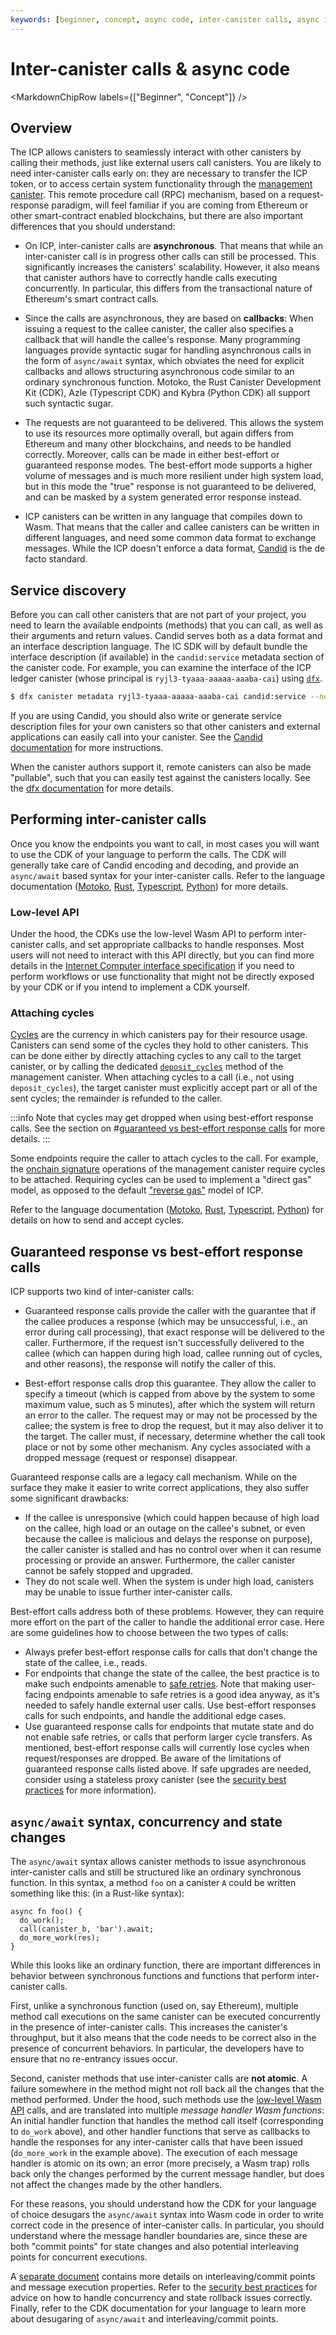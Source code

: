 ```yaml
---
keywords: [beginner, concept, async code, inter-canister calls, async inter-canister, async]
---
```



# Inter-canister calls & async code

<MarkdownChipRow labels={["Beginner", "Concept"]} />

## Overview

The ICP allows canisters to seamlessly interact with other canisters by calling their methods, just like external users call canisters. You are likely to need inter-canister calls early on: they are necessary to transfer the ICP token, or to access certain system functionality through the [management canister](/docs/current/developer-docs/smart-contracts/advanced-features/management-canister). This remote procedure call (RPC) mechanism, based on a request-response paradigm, will feel familiar if you are coming from Ethereum or other smart-contract enabled blockchains, but there are also important differences that you should understand:

- On ICP, inter-canister calls are **asynchronous**. That means that while an inter-canister call is in progress other calls can still be processed. This significantly increases the canisters' scalability. However, it also means that canister authors have to correctly handle calls executing concurrently. In particular, this differs from the transactional nature of Ethereum's smart contract calls.

- Since the calls are asynchronous, they are based on **callbacks**: When issuing a request to the callee canister, the caller also specifies a callback that will handle the callee's response. Many programming languages provide syntactic sugar for handling asynchronous calls in the form of `async/await` syntax, which obviates the need for explicit callbacks and allows structuring asynchronous code similar to an ordinary synchronous function. Motoko, the Rust Canister Development Kit (CDK), Azle (Typescript CDK) and Kybra (Python CDK) all support such syntactic sugar.

- The requests are not guaranteed to be delivered. This allows the system to use its resources more optimally overall, but again differs from Ethereum and many other blockchains, and needs to be handled correctly. Moreover, calls can be made in either best-effort or guaranteed response modes. The best-effort mode supports a higher volume of messages and is much more resilient under high system load, but in this mode the "true" response is not guaranteed to be delivered, and can be masked by a system generated error response instead.

- ICP canisters can be written in any language that compiles down to Wasm. That means that the caller and callee canisters can be written in different languages, and need some common data format to exchange messages. While the ICP doesn't enforce a data format, [Candid](/docs/current/developer-docs/smart-contracts/candid/candid-concepts) is the de facto standard.

## Service discovery

Before you can call other canisters that are not part of your project, you need to learn the available endpoints (methods) that you can call, as well as their arguments and return values. Candid serves both as a data format and an interface description language. The IC SDK will by default bundle the interface description (if available) in the `candid:service` metadata section of the canister code. For example, you can examine the interface of the ICP ledger canister (whose principal is `ryjl3-tyaaa-aaaaa-aaaba-cai`) using [`dfx`](/docs/current/developer-docs/getting-started/install).

```bash
$ dfx canister metadata ryjl3-tyaaa-aaaaa-aaaba-cai candid:service --network ic
```

If you are using Candid, you should also write or generate service description files for your own canisters so that other canisters and external applications can easily call into your canister. See the [Candid documentation](/docs/current/developer-docs/smart-contracts/candid/candid-howto) for more instructions.

When the canister authors support it, remote canisters can also be made "pullable", such that you can easily test against the canisters locally. See the [dfx documentation](/docs/current/developer-docs/developer-tools/cli-tools/dfx-json#pullable-canisters) for more details.

## Performing inter-canister calls

Once you know the endpoints you want to call, in most cases you will want to use the CDK of your language to perform the calls. The CDK will generally take care of Candid encoding and decoding, and provide an `async/await` based syntax for your inter-canister calls. Refer to the language documentation
([Motoko](/docs/current/motoko/main/writing-motoko/intercanister-calls), [Rust](/docs/current/developer-docs/backend/rust/intercanister), [Typescript](https://demergent-labs.github.io/azle/), [Python](https://demergent-labs.github.io/kybra/))
for more details.


### Low-level API

Under the hood, the CDKs use the low-level Wasm API to perform inter-canister calls, and set appropriate callbacks to handle responses. Most users will not need to interact with this API directly, but you can find more details in the [Internet Computer interface specification](/docs/current/references/ic-interface-spec/#system-api-call) if you need to perform workflows or use functionality that might not be directly exposed by your CDK or if you intend to implement a CDK yourself.


### Attaching cycles

[Cycles](/docs/current/developer-docs/gas-cost) are the currency in which canisters pay for their resource usage. Canisters can send some of the cycles they hold to other canisters. This can be done either by directly attaching cycles to any call to the target canister, or by calling the dedicated [`deposit_cycles`](/docs/current/references/ic-interface-spec/#ic-deposit_cycles) method of the management canister. When attaching cycles to a call (i.e., not using `deposit_cycles`), the target canister must explicitly accept part or all of the sent cycles; the remainder is refunded to the caller.

:::info
Note that cycles may get dropped when using best-effort response calls. See the section on #[guaranteed vs best-effort response calls](#guaranteed-response-vs-best-effort-response-calls) for more details.
:::

Some endpoints require the caller to attach cycles to the call. For example, the [onchain signature](/docs/current/developer-docs/smart-contracts/signatures/signing-messages-t-ecdsa) operations of the management canister require cycles to be attached. Requiring cycles can be used to implement a "direct gas" model, as opposed to the default ["reverse gas"](/docs/current/developer-docs/gas-cost) model of ICP.

Refer to the language documentation ([Motoko](/docs/current/motoko/main/writing-motoko/intercanister-calls), [Rust](/docs/current/developer-docs/backend/rust/intercanister),  [Typescript](/docs/current/developer-docs/backend/typescript/), [Python](/docs/current/developer-docs/backend/python/)) for details on how to send and accept cycles.

## Guaranteed response vs best-effort response calls

ICP supports two kind of inter-canister calls:

* Guaranteed response calls provide the caller with the guarantee that if the callee produces a response (which may be unsuccessful, i.e., an error during call processing), that exact response will be delivered to the caller. Furthermore, if the request isn't successfully delivered to the callee (which can happen during high load, callee running out of cycles, and other reasons), the response will notify the caller of this.

* Best-effort response calls drop this guarantee. They allow the caller to specify a timeout (which is capped from above by the system to some maximum value, such as 5 minutes), after which the system will return an error to the caller. The request may or may not be processed by the callee; the system is free to drop the request, but it may also deliver it to the target. The caller must, if necessary, determine whether the call took place or not by some other mechanism. Any cycles associated with a dropped message (request or response) disappear.

Guaranteed response calls are a legacy call mechanism. While on the surface they make it easier to write correct applications, they also suffer some significant drawbacks:

* If the callee is unresponsive (which could happen because of high load on the callee, high load or an outage on the callee's subnet, or even because the callee is malicious and delays the response on purpose), the caller canister is stalled and has no control over when it can resume processing or provide an answer. Furthermore, the caller canister cannot be safely stopped and upgraded.
* They do not scale well. When the system is under high load, canisters may be unable to issue further inter-canister calls.

Best-effort calls address both of these problems. However, they can require more effort on the part of the caller to handle the additional error case. Here are some guidelines how to choose between the two types of calls:

* Always prefer best-effort response calls for calls that don't change the state of the callee, i.e., reads.
* For endpoints that change the state of the callee, the best practice is to make such endpoints amenable to [safe retries](/docs/current/developer-docs/smart-contracts/best-practices/idempotency). Note that making user-facing endpoints amenable to safe retries is a good idea anyway, as it's needed to safely handle external user calls. Use best-effort responses calls for such endpoints, and handle the additional edge cases.
* Use guaranteed response calls for endpoints that mutate state and do not enable safe retries, or calls that perform larger cycle transfers. As mentioned, best-effort response calls will currently lose cycles when request/responses are dropped. Be aware of the limitations of guaranteed response calls listed above. If safe upgrades are needed, consider using a stateless proxy canister (see the [security best practices](https://internetcomputer.org/docs/current/developer-docs/security/security-best-practices/inter-canister-calls) for more information).

## `async/await` syntax, concurrency and state changes

The ``async/await`` syntax allows canister methods to issue asynchronous inter-canister calls and still be structured like an ordinary synchronous function. In this syntax, a method `foo` on a canister `A` could be written something like this: (in a Rust-like syntax):

```
async fn foo() {
  do_work();
  call(canister_b, 'bar').await;
  do_more_work(res);
}
```

While this looks like an ordinary function, there are important differences in behavior between synchronous functions and functions that perform inter-canister calls.

First, unlike a synchronous function (used on, say Ethereum), multiple method call executions on the same canister can be executed concurrently in the presence of inter-canister calls. This increases the canister's throughput, but it also means that the code needs to be correct also in the presence of concurrent behaviors. In particular, the developers have to ensure that no re-entrancy issues occur.

Second, canister methods that use inter-canister calls are **not atomic**. A failure somewhere in the method might not roll back all the changes that the method performed. Under the hood, such methods use the [low-level Wasm API](#low-level-api) calls, and are translated into multiple *message handler Wasm functions*: An initial handler function that handles the method call itself (corresponding to `do_work` above), and other handler functions that serve as callbacks to handle the responses for any inter-canister calls that have been issued (`do_more_work` in the example above). The execution of each message handler is atomic on its own; an error (more precisely, a Wasm trap) rolls back only the changes performed by the current message handler, but does not affect the changes made by the other handlers.

For these reasons, you should understand how the CDK for your language of choice desugars the `async/await` syntax into Wasm code in order to write correct code in the presence of inter-canister calls. In particular, you should understand where the message handler boundaries are, since these are both "commit points" for state changes and also potential interleaving points for concurrent executions.

A [separate document](https://internetcomputer.org/docs/current/references/message-execution-properties) contains more details on interleaving/commit points and message execution properties. Refer to the [security best practices](/docs/current/developer-docs/security/security-best-practices/inter-canister-calls) for advice on how to handle concurrency and state rollback issues correctly. Finally, refer to the CDK documentation for your language to learn more about desugaring of `async/await` and interleaving/commit points.

